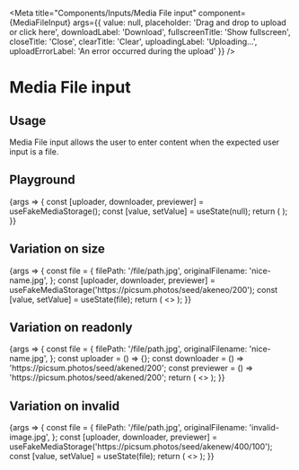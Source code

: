 
<Meta
  title="Components/Inputs/Media File input"
  component={MediaFileInput}
  args={{
    value: null,
    placeholder: 'Drag and drop to upload or click here',
    downloadLabel: 'Download',
    fullscreenTitle: 'Show fullscreen',
    closeTitle: 'Close',
    clearTitle: 'Clear',
    uploadingLabel: 'Uploading...',
    uploadErrorLabel: 'An error occurred during the upload'
  }}
/>

# Media File input

## Usage

Media File input allows the user to enter content when the expected user input is a file.

## Playground

<Canvas>
  <Story name="Standard">
    {args => {
      const [uploader, downloader, previewer] = useFakeMediaStorage();
      const [value, setValue] = useState(null);
      return (
        <MediaFileInput
          {...args}
          value={value}
          onChange={setValue}
          uploader={uploader}
          downloader={downloader}
          previewer={previewer}
        />
      );
    }}
  </Story>
</Canvas>

<ArgsTable story="Standard" />

## Variation on size

<Canvas>
  <Story name="Size">
    {args => {
      const file = {
        filePath: '/file/path.jpg',
        originalFilename: 'nice-name.jpg',
      };
      const [uploader, downloader, previewer] = useFakeMediaStorage('https://picsum.photos/seed/akeneo/200');
      const [value, setValue] = useState(file);
      return (
        <>
          <MediaFileInput
            {...args}
            value={value}
            onChange={setValue}
            uploader={uploader}
            downloader={downloader}
            previewer={previewer}
          />
          <MediaFileInput
            {...args}
            size="small"
            value={value}
            onChange={setValue}
            uploader={uploader}
            downloader={downloader}
            previewer={previewer}
          />
        </>
      );
    }}
  </Story>
</Canvas>

## Variation on readonly

<Canvas>
  <Story name="Read only">
    {args => {
      const file = {
        filePath: '/file/path.jpg',
        originalFilename: 'nice-name.jpg',
      };
      const uploader = () => {};
      const downloader = () => 'https://picsum.photos/seed/akened/200';
      const previewer = () => 'https://picsum.photos/seed/akened/200';
      return (
        <>
          <MediaFileInput
            {...args}
            value={null}
            readOnly
            uploader={uploader}
            downloader={downloader}
            previewer={previewer}
          />
          <MediaFileInput
            {...args}
            value={file}
            readOnly
            uploader={uploader}
            downloader={downloader}
            previewer={previewer}
          />
          <MediaFileInput
            {...args}
            value={null}
            size="small"
            readOnly
            uploader={uploader}
            downloader={downloader}
            previewer={previewer}
          />
          <MediaFileInput
            {...args}
            value={file}
            size="small"
            readOnly
            uploader={uploader}
            downloader={downloader}
            previewer={previewer}
          />
        </>
      );
    }}
  </Story>
</Canvas>

## Variation on invalid

<Canvas>
  <Story name="invalid">
    {args => {
      const file = {
        filePath: '/file/path.jpg',
        originalFilename: 'invalid-image.jpg',
      };
      const [uploader, downloader, previewer] = useFakeMediaStorage('https://picsum.photos/seed/akenew/400/100');
      const [value, setValue] = useState(file);
      return (
        <>
          <MediaFileInput
            {...args}
            value={value}
            onChange={setValue}
            uploader={uploader}
            downloader={downloader}
            previewer={previewer}
            invalid={true}
          />
          <MediaFileInput
            {...args}
            size="small"
            value={value}
            onChange={setValue}
            uploader={uploader}
            downloader={downloader}
            previewer={previewer}
            invalid={true}
          />
        </>
      );
    }}
  </Story>
</Canvas>
